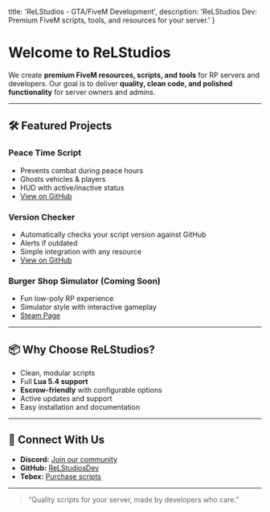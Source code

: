 
  title: 'ReLStudios - GTA/FiveM Development',
  description: 'ReLStudios Dev: Premium FiveM scripts, tools, and resources for your server.'
}

# Welcome to **ReLStudios**

We create **premium FiveM resources, scripts, and tools** for RP servers and developers. Our goal is to deliver **quality, clean code, and polished functionality** for server owners and admins.

---

## 🛠️ Featured Projects

### Peace Time Script
- Prevents combat during peace hours
- Ghosts vehicles & players
- HUD with active/inactive status
- [View on GitHub](https://github.com/ReLStudiosDev/peacetime)

### Version Checker
- Automatically checks your script version against GitHub
- Alerts if outdated
- Simple integration with any resource
- [View on GitHub](https://github.com/ReLStudiosDev/versionchecker)

### Burger Shop Simulator (Coming Soon)
- Fun low-poly RP experience
- Simulator style with interactive gameplay
- [Steam Page](https://store.steampowered.com/)

---

## 📦 Why Choose ReLStudios?

- Clean, modular scripts  
- Full **Lua 5.4 support**  
- **Escrow-friendly** with configurable options  
- Active updates and support  
- Easy installation and documentation  

---

## 🔗 Connect With Us

- **Discord:** [Join our community](https://discord.gg/example)  
- **GitHub:** [ReLStudiosDev](https://github.com/ReLStudiosDev)  
- **Tebex:** [Purchase scripts](https://relstudios.tebex.io)  

---

> “Quality scripts for your server, made by developers who care.”
